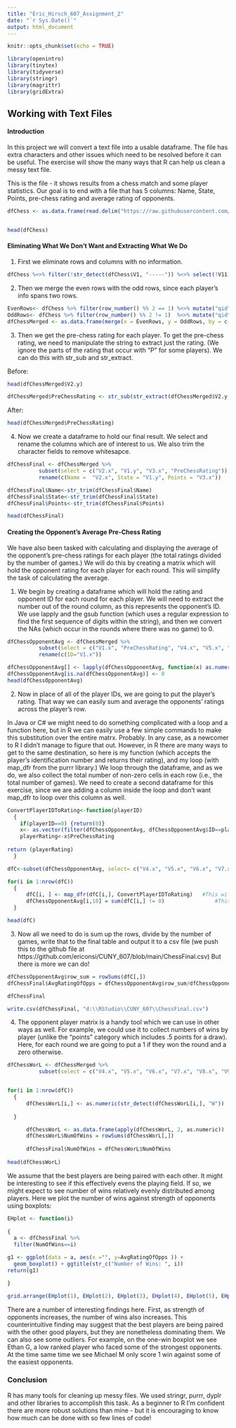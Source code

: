 ```yaml
---
title: "Eric_Hirsch_607_Assignment_2"
date: "`r Sys.Date()`"
output: html_document
---
```


```r
knitr::opts_chunk$set(echo = TRUE)
```

```r
library(openintro)
library(tinytex)
library(tidyverse)
library(stringr)
library(magrittr)
library(gridExtra)
```

## Working with Text Files

#### Introduction 

In this project we will convert a text file into a usable dataframe.  The file has extra characters and other issues which need to be resolved before it can be useful.  The exercise will show the many ways that R can help us clean a messy text file.

This is the file - it shows results from a chess match and some player statistics.  Our goal is to end with a file that has 5 columns: Name, State, Points, pre-chess rating and average rating of opponents.

``` r
dfChess <- as.data.frame(read.delim("https://raw.githubusercontent.com/ericonsi/CUNY_607/main/Projects/Project%201/Chess.txt", header = FALSE, stringsAsFactors = FALSE, sep = "|"))


head(dfChess)
```
#### Eliminating What We Don't Want and Extracting What We Do

1. First we eliminate rows and columns with no information.

```r
dfChess %<>% filter(!str_detect(dfChess$V1, "-----")) %<>% select(!V11)
```

2. Then we merge the even rows with the odd rows, since each player's info spans two rows.

``` r
EvenRows<- dfChess %>% filter(row_number() %% 2 == 1) %<>% mutate("qid" = row_number()) %<>% filter(qid!=1)
OddRows<- dfChess %>% filter(row_number() %% 2 != 1)  %<>% mutate("qid" = row_number()) %<>% filter(qid!=1)
dfChessMerged <- as.data.frame(merge(x = EvenRows, y = OddRows, by = c("qid")))
```

3. Then we get the pre-chess rating for each player.  To get the pre-chess rating, we need to manipulate the string to extract just the rating. (We ignore the parts of the rating that occur with "P" for some players).  We can do this with str_sub and str_extract.

  Before:

```r
head(dfChessMerged$V2.y)
```
``` r
dfChessMerged$PreChessRating <- str_sub(str_extract(dfChessMerged$V2.y, "R:....."), -4,-1)
```

  After:

```r
head(dfChessMerged$PreChessRating)
```

4. Now we create a dataframe to hold our final result.  We select and rename the columns which are of interest to us. We also trim the character fields to remove whitesapce.
```r

dfChessFinal <- dfChessMerged %>% 
          subset(select = c("V2.x", "V1.y", "V3.x", "PreChessRating")) %>% 
          rename(c(Name =  "V2.x", State = "V1.y", Points = "V3.x"))

dfChessFinal$Name<-str_trim(dfChessFinal$Name)
dfChessFinal$State<-str_trim(dfChessFinal$State)
dfChessFinal$Points<-str_trim(dfChessFinal$Points)

head(dfChessFinal)
```

#### Creating the Opponent's Average Pre-Chess Rating

We have also been tasked with calculating and displaying the average of the opponent's pre-chess ratings for each player (the total ratings divided by the number of games.)  We will do this by creating a matrix which will hold the opponent rating for each player for each round.  This will simplify the task of calculating the average.

1. We begin by creating a dataframe which will hold the rating and opponent ID for each round for each player.  We will need to extract the number out of the round column, as this represents the opponent's ID.  We use lapply and the gsub function (which uses a regular expression to find the first sequence of digits within the string), and then we convert the NAs (which occur in the rounds where there was no game) to 0.

```r
dfChessOpponentAvg <- dfChessMerged %>% 
          subset(select = c("V1.x", "PreChessRating", "V4.x", "V5.x", "V6.x", "V7.x", "V8.x", "V9.x", "V10.x" )) %>% 
          rename(c(ID="V1.x")) 

dfChessOpponentAvg[] <- lapply(dfChessOpponentAvg, function(x) as.numeric(gsub(".*?([0-9]+).*", "\\1", x)))
dfChessOpponentAvg[is.na(dfChessOpponentAvg)] <- 0
head(dfChessOpponentAvg)
```
2. Now in place of all of the player IDs, we are going to put the player's rating. That way we can easily sum and average the opponents' ratings across the player's row. 

In Java or C# we might need to do something complicated with a loop and a function here, but in R we can easily use a few simple commands to make this substitution over the entire matrx. Probably. In any case, as a newcomer to R I didn't manage to figure that out.  However, in R there are many ways to get to the same destination, so here is my function (which accepts the player's identification number and returns their rating), and my loop (with map_dfr from the purrr library.)  We loop through the dataframe, and as we do, we also collect the total number of non-zero cells in each row (i.e., the total number of games). We need to create a second dataframe for this exercise, since we are adding a column inside the loop and don't want map_dfr to loop over this column as well.

```r

ConvertPlayerIDToRating<-function(playerID)
  {
    if(playerID==0) {return(0)}
    x<- as.vector(filter(dfChessOpponentAvg, dfChessOpponentAvg$ID==playerID))
    playerRating<-x$PreChessRating
  
return (playerRating)
  }

dfC<-subset(dfChessOpponentAvg, select= c("V4.x", "V5.x", "V6.x", "V7.x", "V8.x", "V9.x", "V10.x"))

for(i in 1:nrow(dfC)) 
  { 
      dfC[i, ] <- map_dfr(dfC[i,], ConvertPlayerIDToRating)   #This will substitute the player identification number with their rating
      dfChessOpponentAvg[i,10] = sum(dfC[i,] != 0)                #This column will hold the number of games per player
  }

head(dfC)
```

3. Now all we need to do is sum up the rows, divide by the number of games, write that to the final table and output it to a csv file (we push this to the github file at https://github.com/ericonsi/CUNY_607/blob/main/ChessFinal.csv) But there is more we can do! 

```r
dfChessOpponentAvg$row_sum = rowSums(dfC[,])
dfChessFinal$AvgRatingOfOpps = dfChessOpponentAvg$row_sum/dfChessOpponentAvg$V10

dfChessFinal

write.csv(dfChessFinal, "d:\\RStudio\\CUNY_607\\ChessFinal.csv") 
```

4. The opponent player matrix is a handy tool which we can use in other ways as well.  For example, we could use it to collect numbers of wins by player (unlike the "points" category which includes .5 points for a draw). Here, for each round we are going to put a 1 if they won the round and a zero otherwise.



```r

dfChessWorL <- dfChessMerged %>% 
          subset(select = c("V4.x", "V5.x", "V6.x", "V7.x", "V8.x", "V9.x", "V10.x" )) 


for(i in 1:nrow(dfC)) 
  { 
      dfChessWorL[i,] <- as.numeric(str_detect(dfChessWorL[i,], "W"))
      
  }

      dfChessWorL <- as.data.frame(apply(dfChessWorL, 2, as.numeric))  # Convert all variable types to numeric
      dfChessWorL$NumOfWins = rowSums(dfChessWorL[,])
      
      dfChessFinal$NumOfWins = dfChessWorL$NumOfWins
      
head(dfChessWorL)
```
We assume that the best players are being paired with each other. It might be interesting to see if this effectively evens the playing field.  If so, we might expect to see number of wins relatively evenly distributed among players.  Here we plot the number of wins against strength of opponents using boxplots:

```r

EHplot <- function(i)
  
{
  a <- dfChessFinal %>%
  filter(NumOfWins==i)

g1 <- ggplot(data = a, aes(x ="", y=AvgRatingOfOpps )) +
  geom_boxplot() + ggtitle(str_c("Number of Wins: ", i))
return(g1)

}

grid.arrange(EHplot(1), EHplot(2), EHplot(3), EHplot(4), EHplot(5), EHplot(6), ncol=3)


```

There are a number of interesting findings here. First, as strength of opponents increases, the number of wins also increases.  This counterintuitive finding may suggest that the best players are being paired with the other good players, but they are nonetheless dominating them.  We can also see some outliers.  For example, on the one-win boxplot we see Ethan G, a low ranked player who faced some of the strongest opponents. At the time same time we see Michael M only score 1 win against some of the easiest opponents.

### Conclusion

R has many tools for cleaning up messy files.  We used stringr, purrr, dyplr and other libraries to accomplish this task.  As a beginner to R I'm confident there are more robust solutions than mine - but it is encouraging to know how much can be done with so few lines of code!



